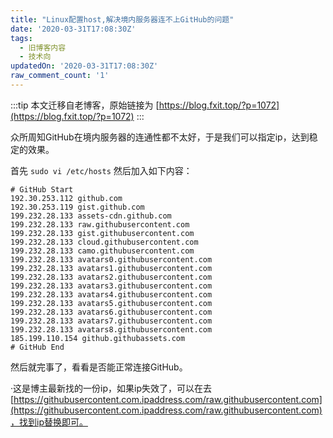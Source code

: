 ```yaml
---
title: "Linux配置host,解决境内服务器连不上GitHub的问题"
date: '2020-03-31T17:08:30Z'
tags:
  - 旧博客内容
  - 技术向
updatedOn: '2020-03-31T17:08:30Z'
raw_comment_count: '1'
---
```


:::tip
本文迁移自老博客，原始链接为 [https://blog.fxit.top/?p=1072](https://blog.fxit.top/?p=1072)
:::

众所周知GitHub在境内服务器的连通性都不太好，于是我们可以指定ip，达到稳定的效果。

首先
`sudo vi /etc/hosts`
然后加入如下内容：
```
# GitHub Start
192.30.253.112 github.com
192.30.253.119 gist.github.com
199.232.28.133 assets-cdn.github.com
199.232.28.133 raw.githubusercontent.com
199.232.28.133 gist.githubusercontent.com
199.232.28.133 cloud.githubusercontent.com
199.232.28.133 camo.githubusercontent.com
199.232.28.133 avatars0.githubusercontent.com
199.232.28.133 avatars1.githubusercontent.com
199.232.28.133 avatars2.githubusercontent.com
199.232.28.133 avatars3.githubusercontent.com
199.232.28.133 avatars4.githubusercontent.com
199.232.28.133 avatars5.githubusercontent.com
199.232.28.133 avatars6.githubusercontent.com
199.232.28.133 avatars7.githubusercontent.com
199.232.28.133 avatars8.githubusercontent.com
185.199.110.154 github.githubassets.com
# GitHub End
```
然后就完事了，看看是否能正常连接GitHub。

·这是博主最新找的一份ip，如果ip失效了，可以在去[https://githubusercontent.com.ipaddress.com/raw.githubusercontent.com](https://githubusercontent.com.ipaddress.com/raw.githubusercontent.com)，找到ip替换即可。
